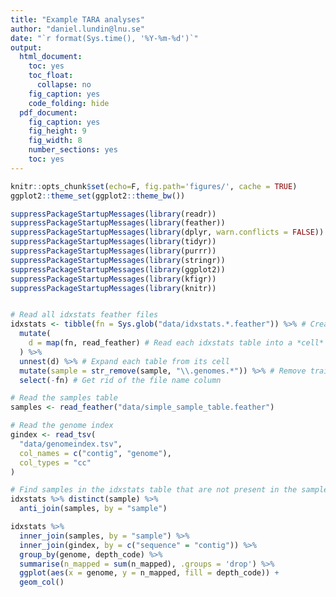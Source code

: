 ```yaml
---
title: "Example TARA analyses"
author: "daniel.lundin@lnu.se"
date: "`r format(Sys.time(), '%Y-%m-%d')`"
output:
  html_document:
    toc: yes
    toc_float:
      collapse: no
    fig_caption: yes
    code_folding: hide
  pdf_document:
    fig_caption: yes
    fig_height: 9
    fig_width: 8
    number_sections: yes
    toc: yes
---
```


```r
knitr::opts_chunk$set(echo=F, fig.path='figures/', cache = TRUE)
ggplot2::theme_set(ggplot2::theme_bw())
```

```r
suppressPackageStartupMessages(library(readr))
suppressPackageStartupMessages(library(feather))
suppressPackageStartupMessages(library(dplyr, warn.conflicts = FALSE))
suppressPackageStartupMessages(library(tidyr))
suppressPackageStartupMessages(library(purrr))
suppressPackageStartupMessages(library(stringr))
suppressPackageStartupMessages(library(ggplot2))
suppressPackageStartupMessages(library(kfigr))
suppressPackageStartupMessages(library(knitr))
```

```r
```

```r
# Read all idxstats feather files
idxstats <- tibble(fn = Sys.glob("data/idxstats.*.feather")) %>% # Create a table with all file names
  mutate(
    d = map(fn, read_feather) # Read each idxstats table into a *cell*
  ) %>% 
  unnest(d) %>% # Expand each table from its cell
  mutate(sample = str_remove(sample, "\\.genomes.*")) %>% # Remove trailing characters from sample name
  select(-fn) # Get rid of the file name column
```

```r
# Read the samples table
samples <- read_feather("data/simple_sample_table.feather")

# Read the genome index
gindex <- read_tsv(
  "data/genomeindex.tsv",
  col_names = c("contig", "genome"),
  col_types = "cc"
)
```

```r
# Find samples in the idxstats table that are not present in the samples table
idxstats %>% distinct(sample) %>%
  anti_join(samples, by = "sample")
```

```r
idxstats %>%
  inner_join(samples, by = "sample") %>%
  inner_join(gindex, by = c("sequence" = "contig")) %>%
  group_by(genome, depth_code) %>% 
  summarise(n_mapped = sum(n_mapped), .groups = 'drop') %>%
  ggplot(aes(x = genome, y = n_mapped, fill = depth_code)) +
  geom_col()
```

